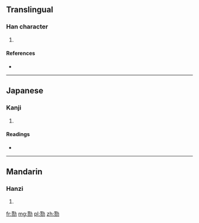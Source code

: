 {{also|勩}}
==Translingual==

===Han character===
{{Han char|rn=19|rad=力|as=09|sn=11|four=|canj=心人大尸 (POKS)}}

# {{defn|Han|sort=力09}}

====References====
* {{Han ref|kx=0148.241|hdz=10374.020|uh=52DA|ud=21210}}

----

==Japanese==

===Kanji===
{{ja-kanji|grade=|rs=力09}}

# {{defn|lang=ja|sort=力09}}

====Readings====
* {{ja-readings|on=[[えい]] (ei), [[い]] (i), [[し]] (shi)|kun=[[いたつき]] (itatsuki), [[つかれ]] (tsukare), [[つかれる]] (tsukareru)}}

----

==Mandarin==

===Hanzi===
{{cmn-hanzi|tra=勩|pin=[[yì]] ([[yi4]])|wg=i<sup>4</sup>}}

# {{defn|lang=cmn|sort=力09}}

[[fr:勚]]
[[mg:勚]]
[[pl:勚]]
[[zh:勚]]